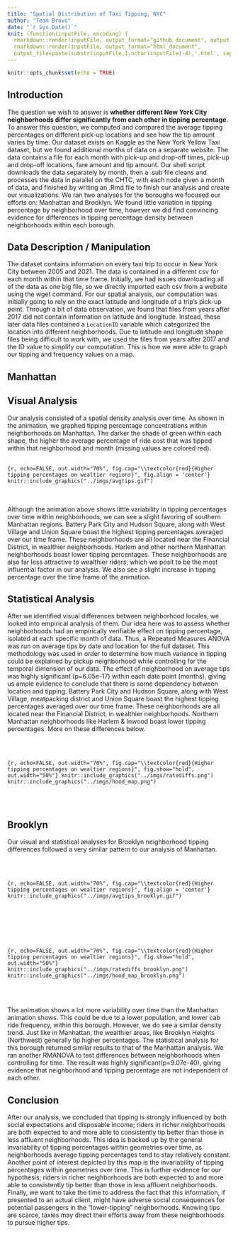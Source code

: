 ---
title: "Spatial Distribution of Taxi Tipping, NYC"
author: "Team Bravo"
date: "`r Sys.Date()`"
knit: (function(inputFile, encoding) {
  rmarkdown::render(inputFile, output_format="github_document", output_file="README.md");
  rmarkdown::render(inputFile, output_format="html_document", 
  output_file=paste(substr(inputFile,1,nchar(inputFile)-4),'.html', sep=""))})
---

```{r setup, include=FALSE}
knitr::opts_chunk$set(echo = TRUE)
```

## Introduction

The question we wish to answer is **whether different New York City neighborhoods differ significantly from each other in tipping percentage**. To answer this question, we computed and compared the average tipping percentages on different pick-up locations and see how the tip amount varies by time. Our dataset exists on Kaggle as the New York Yellow Taxi dataset, but we found additional months of data on a separate website. The data contains a file for each month with pick-up and drop-off times, pick-up and drop-off locations, fare amount and tip amount. Our shell script downloads the data separately by month, then a .sub file cleans and processes the data in parallel on the CHTC, with each node given a month of data, and finished by writing an .Rmd file to finish our analysis and create our visualizations. We ran two analyses for the boroughs we focused our efforts on: Manhattan and Brooklyn. We found little variation in tipping percentage by neighborhood over time, however we did find convincing evidence for differences in tipping percentage density between neighborhoods within each borough.

## Data Description / Manipulation

The dataset contains information on every taxi trip to occur in New York City between 2005 and 2021. The data is contained in a different csv for each month within that time frame. Initially, we had issues downloading all of the data as one big file, so we directly imported each csv from a website using the wget command. For our spatial analysis, our computation was initially going to rely on the exact latitude and longitude of a trip’s pick-up point. Through a bit of data observation, we found that files from years after 2017 did not contain information on latitude and longitude. Instead, these later data files contained a `LocationID` variable which categorized the location into different neighborhoods. Due to latitude and longitude shape files being difficult to work with, we used the files from years after 2017 and the ID value to simplify our computation. This is how we were able to graph our tipping and frequency values on a map. 

## Manhattan

## Visual Analysis

Our analysis consisted of a spatial density analysis over time. As shown in the animation, we graphed tipping percentage concentrations within neighborhoods on Manhattan. The darker the shade of green within each shape, the higher the average percentage of ride cost that was tipped within that neighborhood and month (missing values are colored red).
<br/><br/>

```{r, echo=FALSE, out.width="70%", fig.cap="\\textcolor{red}{Higher tipping percentages on wealtier regions}", fig.align = 'center'}
knitr::include_graphics("../imgs/avgtips.gif")
```

<br/><br/>
Although the animation above shows little variability in tipping percentages over time within neighborhoods, we can see a slight favoring of southern Manhattan regions. Battery Park City and Hudson Square, along with West Village and Union Square boast the highest tipping percentages averaged over our time frame. These neighborhoods are all located near the Financial District, in wealthier neighborhoods. Harlem and other northern Manhattan neighborhoods boast lower tipping percentages. These neighborhoods are also far less attractive to wealthier riders, which we posit to be the most influential factor in our analysis. We also see a slight increase in tipping percentage over the time frame of the animation.

## Statistical Analysis

After we identified visual differences between neighborhood locales, we looked into empirical analysis of them. Our idea here was to assess whether neighborhoods had an empirically verifiable effect on tipping percentage, isolated at each specific month of data. Thus, a Repeated Measures ANOVA was run on average tips by date and location for the full dataset. This methodology was used in order to determine how much variance in tipping could be explained by pickup neighborhood while controlling for the temporal dimension of our data. The effect of neighborhood on average tips was highly significant (p=6.05e-17) within each date point (months), giving us ample evidence to conclude that there is some dependency between location and tipping. Battery Park City and Hudson Square, along with West Village, meatpacking district and Union Square boast the highest tipping percentages averaged over our time frame. These neighborhoods are all located near the Financial District, in wealthier neighborhoods. Northern Manhattan neighborhoods like Harlem & Inwood boast lower tipping percentages. More on these differences below.


<br/><br/>

```{r, echo=FALSE, out.width="70%", fig.cap="\\textcolor{red}{Higher tipping percentages on wealtier regions}", fig.show="hold", out.width="50%"}
knitr::include_graphics("../imgs/ratediffs.png")
knitr::include_graphics("../imgs/hood_map.png")
```

<br/><br/>

## Brooklyn

Our visual and statistical analyses for Brooklyn neighborhood tipping differences followed a very similar pattern to our analysis of Manhattan.

<br/><br/>

```{r, echo=FALSE, out.width="70%", fig.cap="\\textcolor{red}{Higher tipping percentages on wealtier regions}", fig.align = 'center'}
knitr::include_graphics("../imgs/avgtips_brooklyn.gif")
```

<br/><br/>

<br/><br/>

```{r, echo=FALSE, out.width="70%", fig.cap="\\textcolor{red}{Higher tipping percentages on wealtier regions}", fig.show="hold", out.width="50%"}
knitr::include_graphics("../imgs/ratediffs_brooklyn.png")
knitr::include_graphics("../imgs/hood_map_brooklyn.png")
```

<br/><br/>

The animation shows a lot more variability over time than the Manhattan animation shows. This could be due to a lower population, and lower cab ride frequency, within this borough. However, we do see a similar density trend. Just like in Manhattan, the wealthier areas, like Brooklyn Heights (Northwest) generally tip higher percentages. The statistical analysis for this borough returned similar results to that of the Manhattan analysis. We ran another RMANOVA to test differences between neighborhoods when controlling for time. The result was highly significant(p=9.07e-40), giving evidence that neighborhood and tipping percentage are not independent of each other.

## Conclusion

After our analysis, we concluded that tipping is strongly influenced by both social expectations and disposable income; riders in richer neighborhoods are both expected to and more able to consistently tip better than those in less affluent neighborhoods. This idea is backed up by the general invariability of tipping percentages within geometries over time, as neighborhoods average tipping percentages tend to stay relatively constant. Another point of interest depicted by this map is the invariability of tipping percentages within geometries over time. This is further evidence for our hypothesis; riders in richer neighborhoods are both expected to and more able to consistently tip better than those in less affluent neighborhoods. Finally, we want to take the time to address the fact that this information, if presented to an actual client, might have adverse social consequences for potential passengers in the “lower-tipping” neighborhoods. Knowing tips are scarce, taxies may direct their efforts away from these neighborhoods to pursue higher tips.

